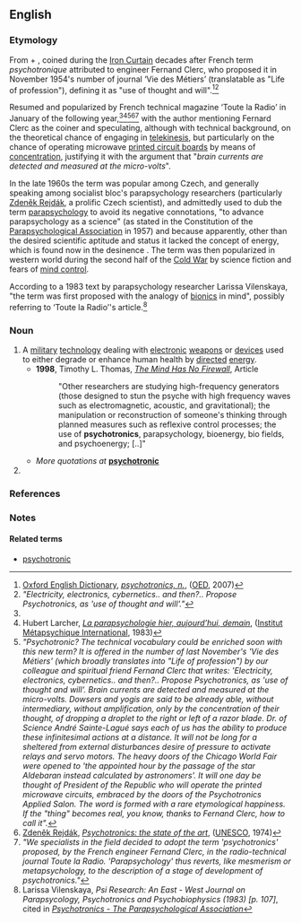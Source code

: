 ==English==

{{rfc|too wordy}}
===Etymology===
From {{m|en|psyche}} + {{m|en|electronics}}, coined during the [[Iron Curtain]] decades after French term ''psychotronique'' attributed to engineer Fernand Clerc, who proposed it in November 1954's number of journal ‘Vie des Métiers’ (translatable as "Life of profession"), defining it as "use of thought and will".<ref name="oed">[[w:Oxford English Dictionary|Oxford English Dictionary]], [http://www.oed.com/view/Entry/266023 ''psychotronics, n.''], ([[OED]], 2007)</ref><ref group="footnotes">''"Electricity, electronics, cybernetics.. and then?.. Propose Psychotronics, as 'use of thought and will'."''</ref>

Resumed and popularized by French technical magazine ‘Toute la Radio’ in January of the following year,<ref name="oed" /><ref name="metapsychique">Hubert Larcher, [http://www.metapsychique.org/La-parapsychologie-hier-aujourd.html ''La parapsychologie hier, aujourd’hui, demain''], ([[w:Institut Métapsychique International|Institut Métapsychique International]], 1983)</ref><ref group="footnotes">''"Psychotronic? The technical vocabulary could be enriched soon with this new term? It is offered in the number of last November's 'Vie des Métiers' (which broadly translates into "Life of profession") by our colleague and spiritual friend Fernand Clerc that writes: 'Electricity, electronics, cybernetics.. and then?.. Propose Psychotronics, as 'use of thought and will'. Brain currents are detected and measured at the micro-volts. Dowsers and yogis are said to be already able, without intermediary, without amplification, only by the concentration of their thought, of dropping a droplet to the right or left of a razor blade. Dr. of Science André Sainte-Lagué says each of us has the ability to produce these infinitesimal actions at a distance. It will not be long for a sheltered from external disturbances desire of pressure to activate relays and servo motors. The heavy doors of the Chicago World Fair were opened to 'the appointed hour by the passage of the star Aldebaran instead calculated by astronomers'. It will one day be thought of President of the Republic who will operate the printed microwave circuits, embraced by the doors of the Psychotronics Applied Salon. The word is formed with a rare etymological happiness. If the "thing" becomes real, you know, thanks to Fernand Clerc, how to call it".''</ref><ref>[[w:Zdeněk Rejdák|Zdeněk Rejdák]], [http://unesdoc.unesco.org/images/0001/000107/010749eo.pdf ''Psychotronics: the state of the art''], ([[UNESCO]], 1974)</ref><ref group="footnotes">''"We specialists in the field decided to adopt the term 'psychotronics' proposed, by the French engineer Fernand Clerc, in the radio-technical journal Toute la Radio. 'Parapsychology' thus reverts, like mesmerism or metapsychology, to the description of a stage of development of psychotronics."''</ref> with the author mentioning Fernard Clerc as the coiner and speculating, although with technical background, on the theoretical chance of engaging in [[telekinesis]], but particularly on the chance of operating microwave [[printed circuit boards]] by means of [[concentration]], justifying it with the argument that "''brain currents are detected and measured at the micro-volts''".

In the late 1960s the term was popular among Czech, and generally speaking among socialist bloc's parapsychology researchers (particularly [[w:Zdeněk Rejdák|Zdeněk Rejdák]], a prolific Czech scientist), and admittedly used to dub the term [[parapsychology]] to avoid its negative connotations, "to advance parapsychology as a science" (as stated in the Constitution of the [[w:Parapsychological Association|Parapsychological Association]] in 1957) and because apparently, other than the desired scientific aptitude and status it lacked the concept of energy, which is found now in the desinence {{m|en|electronics}}. The term was then popularized in western world during the second half of the [[Cold War]] by science fiction and fears of [[mind control]].

According to a 1983 text by parapsychology researcher Larissa Vilenskaya, "the term was first proposed with the analogy of [[bionics]] in mind", possibly referring to ‘Toute la Radio’'s article.<ref name="Larissa">Larissa Vilenskaya, ''Psi Research: An East - West Journal on Parapsycology, Psychotronics and Psychobiophysics (1983) [p. 107]'', cited in ''[http://parapsych.org/articles/53/357/psychotronics.aspx Psychotronics - The Parapsychological Association]''</ref>

===Noun===
{{en-noun|-}}
{{wikipedia}}

# A [[military]] [[technology]] dealing with [[electronic]] [[weapon]]s or [[device]]s used to either degrade or enhance human health by [[directed]] [[energy]].
#* '''1998''', Timothy L. Thomas, [http://strategicstudiesinstitute.army.mil/pubs/parameters/Articles/98spring/thomas.htm ''The Mind Has No Firewall''], Article
#*:"Other researchers are studying high-frequency generators (those designed to stun the psyche with high frequency waves such as electromagnetic, acoustic, and gravitational); the manipulation or reconstruction of someone's thinking through planned measures such as reflexive control processes; the use of '''psychotronics''', parapsychology, bioenergy, bio fields, and psychoenergy; [..]"
#* ''More quotations at'' '''[[psychotronic#Adjective|psychotronic]]'''
# {{synonym of|parapsychology|lang=en}}

===References===
<references />

===Notes===
<references group="footnotes" />

====Related terms====
* [[psychotronic]]